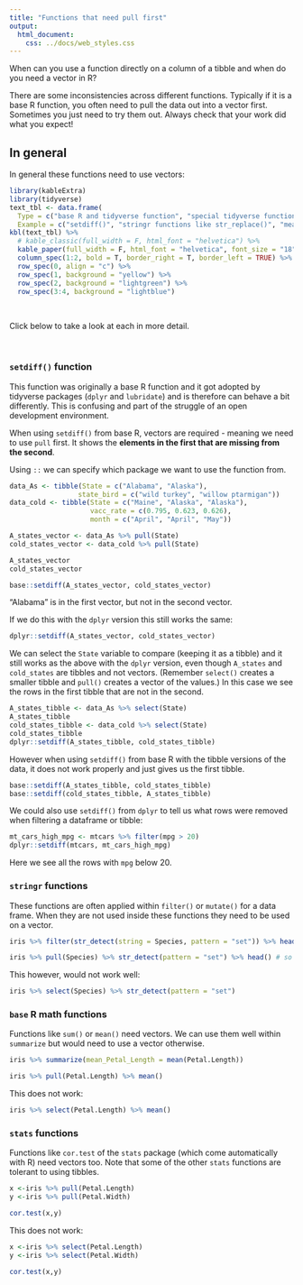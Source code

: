 ```yaml
---
title: "Functions that need pull first"
output: 
  html_document:
    css: ../docs/web_styles.css
---
```


When can you use a function directly on a column of a tibble and when do you need a vector in R?

There are some inconsistencies across different functions. Typically if it is a base R function, you often need to pull the data out into a vector first.  Sometimes you just need to try them out. Always check that your work did what you expect!

## In general {.tabset .tabset-fade}

In general these functions need to use vectors:

```r
library(kableExtra)
library(tidyverse)
text_tbl <- data.frame(
  Type = c("base R and tidyverse function", "special tidyverse functions", "base R functions", "stat functions that come with R"),
  Example = c("setdiff()", "stringr functions like str_replace()", "mean()", "cor.test()"))
kbl(text_tbl) %>%
  # kable_classic(full_width = F, html_font = "helvetica") %>%
  kable_paper(full_width = F, html_font = "helvetica", font_size = "18") %>%
  column_spec(1:2, bold = T, border_right = T, border_left = TRUE) %>%
  row_spec(0, align = "c") %>%
  row_spec(1, background = "yellow") %>%
  row_spec(2, background = "lightgreen") %>%
  row_spec(3:4, background = "lightblue")
```

<br>

Click below to take a look at each in more detail.

<br>

### `setdiff()` function

This function was originally a base R function and it got adopted by tidyverse packages (`dplyr` and `lubridate`) and is therefore can behave a bit differently. This is confusing and part of the struggle of an open development environment.

When using `setdiff()` from base R, vectors are required - meaning we need to use `pull` first. It shows the **elements in the first that are missing from the second**. 

Using `::` we can specify which package we want to use the function from.


```r
data_As <- tibble(State = c("Alabama", "Alaska"),
                 state_bird = c("wild turkey", "willow ptarmigan"))
data_cold <- tibble(State = c("Maine", "Alaska", "Alaska"),
                    vacc_rate = c(0.795, 0.623, 0.626),
                    month = c("April", "April", "May"))

A_states_vector <- data_As %>% pull(State)
cold_states_vector <- data_cold %>% pull(State)

A_states_vector
cold_states_vector

base::setdiff(A_states_vector, cold_states_vector)
```
"Alabama" is in the first vector, but not in the second vector.

If we do this with the `dplyr` version this still works the same:

```r
dplyr::setdiff(A_states_vector, cold_states_vector)
```

We can select the `State` variable to compare (keeping it as a tibble) and it still works as the above with the `dplyr` version, even though `A_states` and `cold_states` are tibbles and not vectors. (Remember `select()` creates a smaller tibble and `pull()` creates a vector of the values.) In this case we see the rows in the first tibble that are not in the second.

```r
A_states_tibble <- data_As %>% select(State)
A_states_tibble
cold_states_tibble <- data_cold %>% select(State)
cold_states_tibble
dplyr::setdiff(A_states_tibble, cold_states_tibble)

```

However when using `setdiff()` from base R with the tibble versions of the data, it does not work properly and just gives us the first tibble.

```r
base::setdiff(A_states_tibble, cold_states_tibble) 
base::setdiff(cold_states_tibble, A_states_tibble) 
```

We could also use `setdiff()` from `dplyr` to tell us what rows were removed when filtering a dataframe or tibble:

```r
mt_cars_high_mpg <- mtcars %>% filter(mpg > 20)
dplyr::setdiff(mtcars, mt_cars_high_mpg)
```

Here we see all the rows with `mpg` below 20. 

### `stringr` functions

These functions are often applied within `filter()` or `mutate()` for a data frame. When they are not used inside these functions they need to be used on a vector. 

```r
iris %>% filter(str_detect(string = Species, pattern = "set")) %>% head() # this will work

iris %>% pull(Species) %>% str_detect(pattern = "set") %>% head() # so will this
```

This however, would not work well:

```r
iris %>% select(Species) %>% str_detect(pattern = "set")
```


### `base` R math functions

Functions like `sum()` or `mean()` need vectors. We can use them well within `summarize` but would need to use a vector otherwise. 

```r
iris %>% summarize(mean_Petal_Length = mean(Petal.Length))

iris %>% pull(Petal.Length) %>% mean()
```

This does not work:

```r
iris %>% select(Petal.Length) %>% mean()

```



### `stats` functions

Functions like `cor.test` of the `stats` package (which come automatically with R) need vectors too. Note that some of the other `stats` functions are tolerant to using tibbles. 

```r

x <-iris %>% pull(Petal.Length)
y <-iris %>% pull(Petal.Width)

cor.test(x,y)
```

This does not work:

```r
x <-iris %>% select(Petal.Length)
y <-iris %>% select(Petal.Width)

cor.test(x,y)
```
